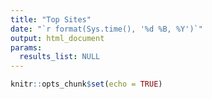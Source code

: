 ```yaml
---
title: "Top Sites"
date: "`r format(Sys.time(), '%d %B, %Y')`"
output: html_document
params:
  results_list: NULL
---
```


```r
knitr::opts_chunk$set(echo = TRUE)
```

